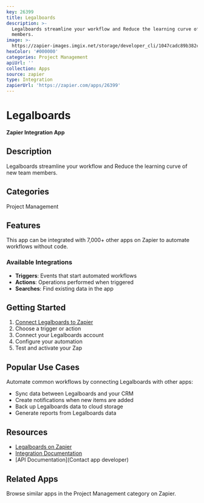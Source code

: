```yaml
---
key: 26399
title: Legalboards
description: >-
  Legalboards streamline your workflow and Reduce the learning curve of new team
  members.
image: >-
  https://zapier-images.imgix.net/storage/developer_cli/1047cadc89b382c4975969d1759c4eab.png?auto=format%2Ccompress&ixlib=python-3.0.0&q=50
hexColor: '#000000'
categories: Project Management
apiUrl: ''
collection: Apps
source: zapier
type: Integration
zapierUrl: 'https://zapier.com/apps/26399'
---
```

# Legalboards

**Zapier Integration App**

## Description

Legalboards streamline your workflow and Reduce the learning curve of new team members.

## Categories

Project Management

## Features

This app can be integrated with 7,000+ other apps on Zapier to automate workflows without code.

### Available Integrations

- **Triggers**: Events that start automated workflows
- **Actions**: Operations performed when triggered
- **Searches**: Find existing data in the app

## Getting Started

1. [Connect Legalboards to Zapier](https://zapier.com/apps/26399)
2. Choose a trigger or action
3. Connect your Legalboards account
4. Configure your automation
5. Test and activate your Zap

## Popular Use Cases

Automate common workflows by connecting Legalboards with other apps:

- Sync data between Legalboards and your CRM
- Create notifications when new items are added
- Back up Legalboards data to cloud storage
- Generate reports from Legalboards data

## Resources

- [Legalboards on Zapier](https://zapier.com/apps/26399)
- [Integration Documentation](https://zapier.com/apps/26399/integrations)
- [API Documentation](Contact app developer)

## Related Apps

Browse similar apps in the Project Management category on Zapier.
